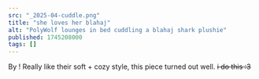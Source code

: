 ```yaml
---
src: "_2025-04-cuddle.png"
title: "she loves her blahaj"
alt: "PolyWolf lounges in bed cuddling a blahaj shark plushie"
published: 1745208000
tags: []
---
```


By <BskyLink handle="iahtruong.bsky.social" />! Really like their soft + cozy style, this piece turned out well. ~~i do this :3~~
